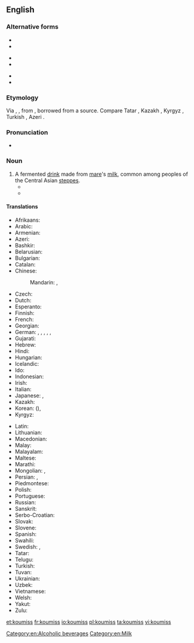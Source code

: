 ==English==
{{wikipedia|kumis}}

===Alternative forms===
{{top3}}
* {{l|en|kumis}}
* {{l|en|kumiss}}
{{mid3}}
* {{l|en|kumisz}}
* {{l|en|kymys}}
{{mid3}}
* {{l|en|kymyz}}
* {{l|en|qymyz}}
{{bottom}}

===Etymology===
Via {{etyl|fr|en}} {{term|koumis|lang=fr}}, {{etyl|de|en}} {{term|Kumiss|lang=de}}, from {{etyl|ru|en}} {{term|кумыс|tr=kumýs|lang=ru}}, borrowed from a {{etyl|trk|en}} source. Compare Tatar {{l|tt|кымыз|tr=kımız}}, Kazakh {{l|kk|қымыз|tr=qımız}}, Kyrgyz {{l|ky|кымыз|tr=kımız}}, Turkish {{l|tr|kımız}}, Azeri {{l|az|qımız}}.

===Pronunciation===
* {{IPA|/ˈkuːmɪs/|lang=en}}

===Noun===
{{en-noun|-|es}}

# A fermented [[drink]] made from [[mare]]'s [[milk]], common among peoples of the Central Asian [[steppes]].
#* {{quote-book
 | author  = [[w:Thomas Pynchon|Thomas Pynchon]]
 | title   = [[w:Against the Day|Against the Day]]
 | publisher = Vintage 2007
 | year    = 2006
 | page    = 688
 | passage = Here, for example—a Scythian '''koumiss''' vessel, third century B.C.  You can clearly see the Greek influence, especially in the friezework.
}}
#* {{quote-book
 | author  = [[w:Herbert Allen Giles|Herbert Allen Giles]]
 | title   = [[s:A Chinese Biographical Dictionary|A Chinese Biographical Dictionary]]
 | year    = 1898
 | page    = 12
 | passage = [Of a Persian wine] One name for this wine was 黑水晶 "black crystal"; it has also been confused with '''koumiss'''.
}}

====Translations====
{{trans-top|fermented drink}}
* Afrikaans: {{t-needed|af}}
* Arabic: {{t|ar|كوميس|m|tr=kūmīs|sc=Arab}}
* Armenian: {{t|hy|կումիս}}
* Azeri: {{t|az|qımız}}
* Bashkir: {{t|ba|ҡымыҙ|tr=qımız|sc=Cyrl}}
* Belarusian: {{t|be|кумыс|m|tr=kumýs}}
* Bulgarian: {{t|bg|кумис|m|tr=kumís|sc=Cyrl}}
* Catalan: {{t|ca|kumis|m}}
* Chinese:
*: Mandarin: {{t|cmn|馬奶酒|sc=Hani}}, {{t|cmn|马奶酒|tr=mǎnǎijiǔ|sc=Hani}}
* Czech: {{t|cs|kumys|m}}
* Dutch: {{t|nl|koemis}}
* Esperanto: {{t|eo|kumiso}}
* Finnish: {{t|fi|kumissi}}
* French: {{t|fr|kumiz|m}}
* Georgian: {{t|ka|კუმისი}}
* German: {{t|de|Kumys|m}}, {{t|de|Kumyß|m}}, {{t|de|Kumyss|m}}, {{t|de|Kumiss|m}}, {{t|de|Kumis|m}}, {{t|de|Kumiß|m}}
* Gujarati: {{t-needed|gu}}
* Hebrew: {{t|he|קומיס|m|tr=qimis}}
* Hindi: {{t-needed|hi}}
* Hungarian: {{t+|hu|kumisz}}
* Icelandic: {{t-needed|is}}
* Ido: {{t-needed|io}}
* Indonesian: {{t-needed|id}}
* Irish: {{t-needed|ga}}
* Italian: {{t|it|kumis|m}}
* Japanese: {{t|ja|馬乳酒|tr=ばにゅうしゅ, banyūshu}}, {{t|ja|クミス|tr=kumisu}}
* Kazakh: {{t|kk|қымыз|sc=Cyrl|tr=qımız}}
* Korean: {{t|ko|마유주|sc=Hang}} ({{t|ko|馬乳酒|sc=Hani}}), {{t|ko|쿠미스|sc=Hang}}
* Kyrgyz: {{t|ky|кымыз|tr=kımız|sc=Cyrl}}
{{trans-mid}}
* Latin: {{t|la|cosmos}}
* Lithuanian: {{t|lt|kumysas}}
* Macedonian: {{t-needed|mk}}
* Malay: {{t-needed|ms}}
* Malayalam: {{t-needed|ml}}
* Maltese: {{t-needed|mt}}
* Marathi: {{t-needed|mr}}
* Mongolian: {{t|mn|айраг|tr=ajrag|sc=Cyrl}}, {{t|mn|цэгээ|tr=tsegee|sc=Cyrl}}
* Persian: {{t|fa|کومیس|tr=kumis|sc=fa-Arab}}, {{t+|fa|قمیز|tr=qemiz|sc=fa-Arab}}
* Piedmontese: {{t|pms|koumyss}}
* Polish: {{t+|pl|kumys|m}}
* Portuguese: {{t+|pt|kumis|m}}
* Russian: {{t+|ru|кумыс|m|tr=kumýs}}
* Sanskrit: {{t-needed|sa}}
* Serbo-Croatian: {{t-needed|sh}}
* Slovak: {{t-needed|sk}}
* Slovene: {{t-needed|sl}}
* Spanish: {{t|es|kumis|m}}
* Swahili: {{t-needed|sw}}
* Swedish: {{t|sv|kumys}}, {{t|sv|kumiss}}
* Tatar: {{t+|tt|кымыз|tr=kımız|sc=Cyrl}}
* Telugu: {{t-needed|te}}
* Turkish: {{t+|tr|kımız}}
* Tuvan: {{t|tyv|хымыс|tr=hymys}}
* Ukrainian: {{t|uk|кумис|m|tr=kumýs}}
* Uzbek: {{t|uz|qimiz}}
* Vietnamese: {{t|vi|rượu sữa ngựa}}
* Welsh: {{t-needed|cy}}
* Yakut: {{t|sah|кымыс|tr=kymys|sc=Cyrl}}
* Zulu: {{t-needed|zu}}
{{trans-bottom}}

[[Category:en:Alcoholic beverages]]
[[Category:en:Milk]]

[[et:koumiss]]
[[fr:koumiss]]
[[io:koumiss]]
[[pl:koumiss]]
[[ta:koumiss]]
[[vi:koumiss]]